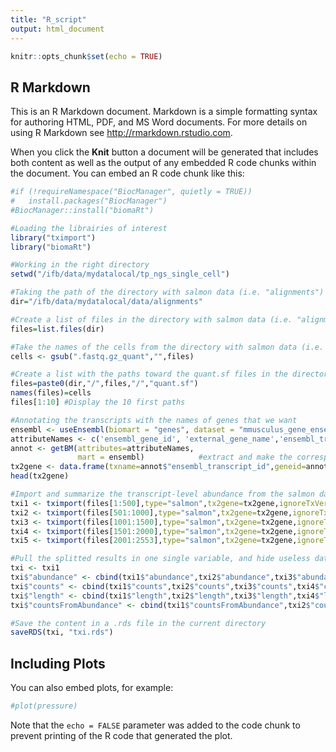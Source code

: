 ```yaml
---
title: "R_script"
output: html_document
---
```


```r
knitr::opts_chunk$set(echo = TRUE)
```

## R Markdown

This is an R Markdown document. Markdown is a simple formatting syntax for authoring HTML, PDF, and MS Word documents. For more details on using R Markdown see <http://rmarkdown.rstudio.com>.

When you click the **Knit** button a document will be generated that includes both content as well as the output of any embedded R code chunks within the document. You can embed an R code chunk like this:

```r
#if (!requireNamespace("BiocManager", quietly = TRUE))
#   install.packages("BiocManager")
#BiocManager::install("biomaRt")

#Loading the librairies of interest
library("tximport")
library("biomaRt")

#Working in the right directory
setwd("/ifb/data/mydatalocal/tp_ngs_single_cell")

#Taking the path of the directory with salmon data (i.e. "alignments")
dir="/ifb/data/mydatalocal/data/alignments"

#Create a list of files in the directory with salmon data (i.e. "alignments")
files=list.files(dir)

#Take the names of the cells from the directory with salmon data (i.e. the names of cells in "alignments")
cells <- gsub(".fastq.gz_quant","",files)

#Create a list with the paths toward the quant.sf files in the directory with salmon data. These paths' names are the names of cells.
files=paste0(dir,"/",files,"/","quant.sf")
names(files)=cells
files[1:10] #Display the 10 first paths

#Annotating the transcripts with the names of genes that we want
ensembl <- useEnsembl(biomart = "genes", dataset = "mmusculus_gene_ensembl")          #select the genes of mus musculus in Ensembl
attributeNames <- c('ensembl_gene_id', 'external_gene_name','ensembl_transcript_id')   #create the vector that will contain the 
annot <- getBM(attributes=attributeNames, 
               mart = ensembl)            #extract and make the correspondence between the external gene name and the transcript id
tx2gene <- data.frame(txname=annot$"ensembl_transcript_id",geneid=annot$"external_gene_name")  #create a frame with the corresponding name of the gene for every transcript. It will be the argument for tximport.
head(tx2gene) 

#Import and summarize the transcript-level abundance from the salmon data (splitted to improve the computer capacity)
txi1 <- tximport(files[1:500],type="salmon",tx2gene=tx2gene,ignoreTxVersion=T)
txi2 <- tximport(files[501:1000],type="salmon",tx2gene=tx2gene,ignoreTxVersion=T)
txi3 <- tximport(files[1001:1500],type="salmon",tx2gene=tx2gene,ignoreTxVersion=T)
txi4 <- tximport(files[1501:2000],type="salmon",tx2gene=tx2gene,ignoreTxVersion=T)
txi5 <- tximport(files[2001:2553],type="salmon",tx2gene=tx2gene,ignoreTxVersion=T)

#Pull the splitted results in one single variable, and hide useless data
txi <- txi1
txi$"abundance" <- cbind(txi1$"abundance",txi2$"abundance",txi3$"abundance",txi4$"abundance",txi5$"abundance")
txi$"counts" <- cbind(txi1$"counts",txi2$"counts",txi3$"counts",txi4$"counts",txi5$"counts")
txi$"length" <- cbind(txi1$"length",txi2$"length",txi3$"length",txi4$"length",txi5$"length")
txi$"countsFromAbundance" <- cbind(txi1$"countsFromAbundance",txi2$"countsFromAbundance",txi3$"countsFromAbundance",txi4$"countsFromAbundance",txi5$"countsFromAbundance")

#Save the content in a .rds file in the current directory
saveRDS(txi, "txi.rds")
```

## Including Plots

You can also embed plots, for example:

```r
#plot(pressure)
```

Note that the `echo = FALSE` parameter was added to the code chunk to prevent printing of the R code that generated the plot.
